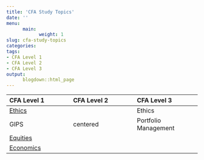 ```yaml
---
title: 'CFA Study Topics'
date: ''
menu:
      main:
            weight: 1
slug: cfa-study-topics
categories:
tags:
- CFA Level 1
- CFA Level 2
- CFA Level 3
output:
      blogdown::html_page
---
```



| CFA Level 1 | CFA Level 2 | CFA Level 3 |
|:----------- |:----------- |:----------- |
| [Ethics](/post/cfa-level-1-ethical-and-professional-standards) | | Ethics |
| GIPS     | centered      | Portfolio Management |
| [Equities](/post/cfa-level-1-equities) |      |    |
| [Economics](/post/cfa-level-1-economics) |    |     |





